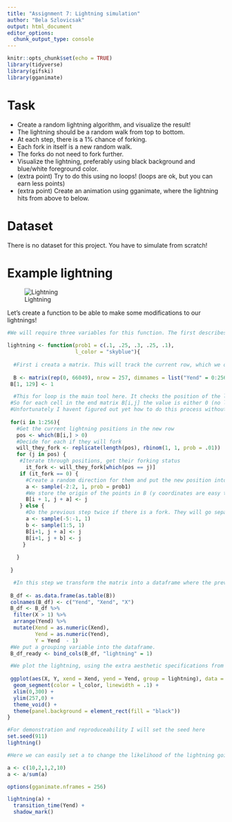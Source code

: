 ```yaml
---
title: "Assignment 7: Lightning simulation"
author: "Bela Szlovicsak"
output: html_document
editor_options: 
  chunk_output_type: console
---
```


```r
knitr::opts_chunk$set(echo = TRUE)
library(tidyverse)
library(gifski)
library(gganimate)
```


# Task

- Create a random lightning algorithm, and visualize the result!
- The lightning should be a random walk from top to bottom.
- At each step, there is a 1% chance of forking.
- Each fork in itself is a new random walk.
- The forks do not need to fork further.
- Visualize the lightning, preferably using black background and blue/white foreground color. 
- (extra point) Try to do this using no loops! (loops are ok, but you can earn less points)
- (extra point) Create an animation using gganimate, where the lightning hits from above to below.

# Dataset

There is no dataset for this project. You have to simulate from scratch!

# Example lightning

![Lightning](assignment_7_example/example_lightning.png)

Let's create a function to be able to make some modifications to our lightnings!
```r
#We will require three variables for this function. The first describes non-forking paths, while the second two describes how likely is the lightning to go in a direction depending on which fork is it part of. The other two variables control the color and width of the lightning segments.

lightning <- function(prob1 = c(.1, .25, .3, .25, .1),
                      l_color = "skyblue"){
 
  #First i creata a matrix. This will track the current row, which we observe and the point through which the lightning goes. While also noting where the lightning was coming from. (The Matrix is called B instead of A for historical reasons)
  
  B <- matrix(rep(0, 66049), nrow = 257, dimnames = list("Yend" = 0:256, "Xend" =  0:256))
 B[1, 129] <- 1

  #This for loop is the main tool here. It checks the position of the lightning in each row and randomly crates the point in the next row where the lightning will go. The new position will contain the x coordinate of the previous position, while the Y position can be calculated by subtracting one from the current Y coordinate.
 #So for each cell in the end matrix B[i,j] the value is either 0 (no lightning) or an integer (k), which denotes that the lightning was previously in B[i-1,k].
 #Unfortunately I havent figured out yet how to do this process without for loops.
 
 for(i in 1:256){
   #Get the current lightning positions in the new row
   pos <- which(B[i,] > 0)
   #Decide for each if they will fork
   will_they_fork <- replicate(length(pos), rbinom(1, 1, prob = .01))
   for (j in pos) {
    #Iterate through positions, get their forking status
      it_fork <- will_they_fork[which(pos == j)]
    if (it_fork == 0) {
      #Create a random direction for them and put the new position into the next row
      a <- sample(-2:2, 1, prob = prob1)
      #We store the origin of the points in B (y coordinates are easy to calculate)
      B[i + 1, j + a] <- j
    } else {
      #Do the previous step twice if there is a fork. They will go separate ways
      a <- sample(-5:-1, 1)
      b <- sample(1:5, 1)
      B[i+1, j + a] <- j
      B[i+1, j + b] <- j
     } 
    
   }
  
 }

  #In this step we transform the matrix into a dataframe where the previous rows and columns are now two columns. The positive cells will be the endpoints of the lightning segments, while their beginnings will be calculated from the Y coordinate and the X coordinate contained in the matrix cells.
 
 B_df <- as.data.frame(as.table(B))
 colnames(B_df) <- c("Yend", "Xend", "X")
 B_df <- B_df %>% 
  filter(X > 1) %>% 
  arrange(Yend) %>% 
  mutate(Xend = as.numeric(Xend),
         Yend = as.numeric(Yend),
         Y = Yend  - 1)
 #We put a grouping variable into the dataframe.
 B_df_ready <- bind_cols(B_df, "lightning" = 1)

 #We plot the lightning, using the extra aesthetic specifications from the supported variables.
 
 ggplot(aes(X, Y, xend = Xend, yend = Yend, group = lightning), data = B_df_ready) +
  geom_segment(color = l_color, linewidth = .1) +
  xlim(0,300) +
  ylim(257,0) +
  theme_void() +
  theme(panel.background = element_rect(fill = "black"))
}
```


```r
#For demonstration and reproduceability I will set the seed here
set.seed(911)
lightning()
```

```r
#Here we can easily set a to change the likelihood of the lightning going left or right. Supporting a high value in the middle will result in a very stright lightning, while higher values at the ends will produce more skewed lightnings.

a <- c(10,2,1,2,10)
a <- a/sum(a)

options(gganimate.nframes = 256)

lightning(a) +
  transition_time(Yend) +
  shadow_mark()

```


